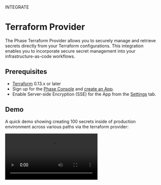 

<Tag variant="small">INTEGRATE</Tag>

# Terraform Provider

The Phase Terraform Provider allows you to securely manage and retrieve secrets directly from your Terraform configurations. This integration enables you to incorporate secure secret management into your infrastructure-as-code workflows.

<DocActions /> 

## Prerequisites

- [Terraform](https://www.terraform.io/downloads.html) 0.13.x or later
- Sign up for the [Phase Console](/quickstart) and [create an App](/console/apps#create-an-app).
- Enable Server-side Encryption (SSE) for the App from the [Settings](/console/apps#settings) tab.

## Demo

A quick demo showing creating 100 secrets inside of production environment across various paths via the terraform provider:

<video src="/assets/images/platform-integrations/hashicorp/terraform/terraform-apply-secrets-create-demo.mp4" controls />

## Preparation

1. Create a new **Phase Service Account Token** or a **Personal Access Token** (PAT). If you intend to retrieve values of personal secret overrides set in your account via the Phase Console or the Phase CLI, be sure to use a Personal Access Token (PAT).

2. Fetch your Phase **Application ID** (AppID) by going to your application settings in the Phase Console, hovering over UUID under the App section and clicking the `Copy` button:

![Application ID](/assets/images/console/settings/application-id.png)

## Step 1: Install the Provider

To use the Phase provider in your Terraform configuration, add the following Terraform block to your configuration:

```hcl
terraform {
  required_providers {
    phase = {
      source  = "phasehq/phase"
      version = "0.2.0" // replace with latest version
    }
  }
}
```

You can get the latest version of Phase from the official [Terraform Registry](https://registry.terraform.io/providers/phasehq/phase) or [GitHub releases](https://github.com/phasehq/terraform-provider-phase/releases).

## Step 2: Configure the Provider

To configure the provider, you need to provide your Phase API credentials. We recommend using environment variables for sensitive information:

```hcl
provider "phase" {
  phase_token = "pss_service:v1:..." # or "pss_user:v1:..." // A Phase Service Token or a Phase User Token (PAT)
  // Alternatively supply a PHASE_TOKEN environment variable 
}
```

If you are using a self-hosted instance of Phase, you can specify the API host using the `host` argument in the provider configuration:

```hcl
provider "phase" {
  host                 = "https://phase.example.io"
  skip_tls_verification = true # Optional, if your Phase instance is using a self-signed certificate, you can set this to true to skip TLS verification.
  phase_token          = "pss_service:v1:..." # or "pss_user:v1:..." // A Phase Service Token or a Phase User Token (PAT)
}
```

<Note>
You can provide the `phase_token` at runtime through the interactive menu or as an environment variable using any of the following: `PHASE_TOKEN`, `PHASE_SERVICE_TOKEN`, `PHASE_PAT_TOKEN`.
</Note>

## Step 3: Using the Provider

### Fetching Secrets

To fetch secrets from Phase, use the `phase_secrets` data source:

```hcl
data "phase_secrets" "all" {
  env    = "development" // The environment to fetch secrets from.
  app_id = "your-app-id" // The ID of the Phase application to fetch secrets from.
  path   = "" // Use an empty string to fetch all secrets in the application.
}

output "all_secret_keys" {
  value     = data.phase_secrets.all.secrets
  sensitive = true
}
```

☝️ This will fetch all secrets stored inside your Phase application in the development environment.

Example:

```hcl
terraform {
  required_providers {
    phase = {
      source = "phasehq/phase"
      version = "0.2.0"
    }
  }
}

provider "phase" {
  skip_tls_verification = true
  host = "https://phase.internal.acme.com"
}

data "phase_secrets" "all" {
  env    = "production"
  app_id = "907549ca-1430-4aa0-9998-290525741005"
  path   = ""
}

output "all_secret_keys" {
  value     = data.phase_secrets.all.secrets
  sensitive = true
}
```

### Fetching Secrets from a Specific Path

To fetch all secrets under a specific path:

```hcl
data "phase_secrets" "path_secrets" {
  env    = "production"
  app_id = "your-app-id"
  path   = "/backend"
}

output "backend_secret_keys" {
  value     = data.phase_secrets.path_secrets.secrets["JWT_SECRET"]
  sensitive = true
}
```

Example:

```hcl
terraform {
  required_providers {
    phase = {
      source = "phasehq/phase"
      version = "0.2.0"
    }
  }
}

provider "phase" {
  skip_tls_verification = true
  host = "https://phase.internal.acme.com"
}

data "phase_secrets" "all" {
  env    = "production"
  app_id = "907549ca-1430-4aa0-9998-290525741005"
  path   = "/folder/path"
}

output "all_secret_keys" {
  value     = data.phase_secrets.all.secrets
  sensitive = true
}
```
☝️ This will fetch the `JWT_SECRET` secret from the `/backend` folder inside your Phase application in the production environment.

### Fetching a Single Secret

To fetch a specific secret:

```hcl
data "phase_secrets" "single" {
  env    = "development"
  app_id = "your-app-id"
}

output "database_url" {
  value     = data.phase_secrets.single.secrets["DATABASE_URL"]
  sensitive = true
}
```
☝️ This will fetch the value of the `DATABASE_URL` secret from your Phase application in the development environment.

Example:

```hcl
terraform {
  required_providers {
    phase = {
      source = "phasehq/phase"
      version = "0.2.0" 
    }
  }
}

provider "phase" {
  host = "https://phase.internal.acme.com"
}

data "phase_secrets" "single" {
  env    = "production"
  app_id = "907549ca-1430-4aa0-9998-290525741005"

}

output "database_url" {
  value     = data.phase_secrets.single.secrets["DATABASE_URL"]
  sensitive = true
}

```

### Creating Secrets

```hcl
resource "phase_secret" "example" {
  app_id  = "8b94fe5c-ea7d-4091-9087-e0e03089bd47"
  env     = "production"
  key     = "DATABASE_URL"
  path    = "/database/pgsql"
  comment = "AWS RDS PostgreSQL database creds"
  tags    = ["database", "RDS"]  // Tags must be pre-created in the Phase Console
  value   = "postgres://${USER}:${PASSWORD}@${HOST}:{PORT}/${DATABASE}"
}
```

<Note>
To be able to assign tags to secrets, the tags must already be created in the Phase Console beforehand.
</Note>

Example:

```hcl
terraform {
  required_providers {
    phase = {
      source  = "phasehq/phase"
      version = "0.2.0"
    }
    random = {
      source  = "hashicorp/random"
      version = "3.6.0"
    }
  }
}

provider "phase" {
  host = "https://internal.phase.acme.com"
}

# Generate random values for secrets
resource "random_bytes" "secret_1" {
  length = 32
}

resource "random_bytes" "secret_2" {
  length = 64
}

resource "phase_secret" "terraform_secret_1" {
  app_id  = "8b94fe5c-ea7d-4091-9087-e0e03089bd47"
  env     = "development"
  key     = "TF_SECRET_1"
  value   = random_bytes.secret_1.hex
  path    = "/"
  comment = "Created by Terraform"
  tags    = ["database"]  # Tag must already exist in Phase Console
}

resource "phase_secret" "terraform_secret_2" {
  app_id  = "8b94fe5c-ea7d-4091-9087-e0e03089bd47"
  env     = "production"
  key     = "TF_SECRET_2"
  value   = random_bytes.secret_2.hex
  path    = "/foo-bar"
  comment = "Created by Terraform"
}
```

### Using Secrets in Resources

You can use the fetched secrets in your Terraform configurations like this:

```hcl
resource "some_resource" "example" {
  database_url   = data.phase_secrets.all.secrets["DATABASE_URL"]
  api_key        = data.phase_secrets.all.secrets["API_KEY"]
  backend_config = data.phase_secrets.all.secrets["BACKEND_CONFIG"]
}
```

## Step 4: Run terraform

Initialize Terraform in the root of your project. This will pull all dependencies and configurations:
```fish
terraform init
```

Run Terraform plan to retrieve secrets from Phase and preview the changes that will be made:
```fish
terraform plan
```

Execute your Terraform workflow:
```fish
terraform apply
```

## Step 5: Destroy the resources

To destroy the resources created by the Terraform configuration, run the following command:
```fish
terraform destroy
```

### Importing Existing Secrets

You can import existing secrets from Phase into your Terraform state using:

```fish
terraform import phase_secret.<resource_name> "<app_id>:<env>:<path>:<key>"
```

For example:
```fish
terraform import phase_secret.imported_secret "907549ca-1430-4aa0-9998-290525741005:production:/database/:DB_HOST"
```

### Secret Versions and Metadata

The provider automatically tracks secret versions and metadata:

```hcl
resource "phase_secret" "database_url" {
  env    = "production"
  app_id = "your-app-id"
  key    = "DATABASE_URL"
  value  = "postgres://user:password@localhost:5432/db"
  tags   = ["database", "credentials"]  # Tags must already exist in Phase Console
}

output "secret_version" {
  value = phase_secret.database_url.version
}

output "secret_created_at" {
  value = phase_secret.database_url.created_at
}
```

## Personal Secret Overrides

Personal Secret Overrides allow individual users to temporarily override a secret's value for their own use, without affecting the value for other users or systems. Important points to note:

1. **User Token Requirement**: Personal Secret Overrides require authentication with a Phase User Token (Personal Access Token or PAT). Service tokens do not support this feature.

2. **Activation**: Personal Secret Overrides must be activated through the Phase Console or the Phase CLI. They cannot be directly triggered or modified through the Terraform provider.

3. **Behavior**: When active, the Terraform provider automatically uses the overridden value instead of the main secret value when fetching secrets.

4. **Visibility**: Personal Secret Overrides are only visible and applicable to the user who created them.

## Best Practices

1. Use variables or environment variables for the Phase token to keep it out of your Terraform configurations.
2. Utilize Terraform's `sensitive` argument when outputting or using secret values to prevent accidental exposure.
3. Be cautious when using `terraform output` commands, as these may display sensitive information.
4. Create all necessary tags in the Phase Console before referencing them in Terraform configurations. In the near future, we will add an API to automatically create tags in Terraform.
